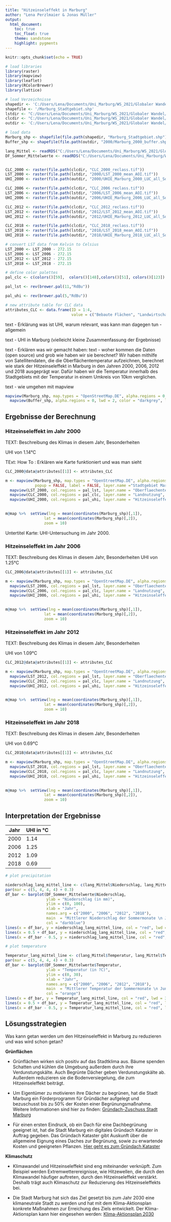 ```yaml
---
title: "Hitzeinseleffekt in Marburg"
author: "Lena Perzlmaier & Jonas Müller"
output:   
  html_document:
    toc: true
    toc_float: true
    theme: sandstone
    highlight: pygments
---
```


```r
knitr::opts_chunk$set(echo = TRUE)

# load libraries
library(raster)
library(mapview)
library(leaflet)
library(RColorBrewer)
library(lattice)

# load Verzeichnisse
shapedir <- 'C:/Users/Lena/Documents/Uni_Marburg/WS_2021/Globaler Wandel/Lokaler_Teil/Verwaltungdsebenen_GADM'
shapefile <- '/Marburg_Stadtgebiet.shp'
lstdir <- "C:/Users/Lena/Documents/Uni_Marburg/WS_2021/Globaler Wandel/Lokaler_Teil/LST_Daten"
clcdir <- "C:/Users/Lena/Documents/Uni_Marburg/WS_2021/Globaler Wandel/Lokaler_Teil/CLC/reclass"
outdir <- 'C:/Users/Lena/Documents/Uni_Marburg/WS_2021/Globaler Wandel/Lokaler_Teil/UHI_Marburg_Ergebnisse'

# load data
Marburg_shp <- shapefile(file.path(shapedir, "Marburg_Stadtgebiet.shp"))
Buffer_shp <- shapefile(file.path(outdir, "2000/Marburg_2000_buffer.shp"))

lang_Mittel <- readRDS("C:/Users/Lena/Documents/Uni_Marburg/WS_2021/Globaler Wandel/Lokaler_Teil/Coelbe_Wetterstation/lang_Mittel.rds")
DF_Sommer_Mittelwerte <- readRDS("C:/Users/Lena/Documents/Uni_Marburg/WS_2021/Globaler Wandel/Lokaler_Teil/Coelbe_Wetterstation/Mittelwerte_Sommer.rds")


CLC_2000 <- raster(file.path(clcdir, "CLC_2000_reclass.tif"))
LST_2000 <- raster(file.path(lstdir, "2000/LST_2000_mean_AOI.tif"))
UHI_2000 <- raster(file.path(outdir, "2000/UHIE_Marburg_2000_LUC_all_Sommer.tif"))

CLC_2006 <- raster(file.path(clcdir, "CLC_2006_reclass.tif"))
LST_2006 <- raster(file.path(lstdir, "2006/LST_2006_mean_AOI.tif"))
UHI_2006 <- raster(file.path(outdir, "2006/UHIE_Marburg_2006_LUC_all_Sommer.tif"))

CLC_2012 <- raster(file.path(clcdir, "CLC_2012_reclass.tif"))
LST_2012 <- raster(file.path(lstdir, "2012/LST_2012_mean_AOI.tif"))
UHI_2012 <- raster(file.path(outdir, "2012/UHIE_Marburg_2012_LUC_all_Sommer.tif"))

CLC_2018 <- raster(file.path(clcdir, "CLC_2018_reclass.tif"))
LST_2018 <- raster(file.path(lstdir, "2018/LST_2018_mean_AOI.tif"))
UHI_2018 <- raster(file.path(outdir, "2018/UHIE_Marburg_2018_LUC_all_Sommer.tif"))

# convert LST data from Kelvin to Celsius
LST_2000 <- LST_2000 - 272.15
LST_2006 <- LST_2006 - 272.15
LST_2012 <- LST_2012 - 272.15
LST_2018 <- LST_2018 - 272.15

# define color palettes
pal_clc <- c(colors()[59],  colors()[148],colors()[51], colors()[123])

pal_lst <- rev(brewer.pal(11,"RdBu"))

pal_uhi <- rev(brewer.pal(5,"RdBu"))

# new attribute table for CLC data
attributes_CLC <- data.frame(ID = 1:4,                                                                         
                             value = c("Bebaute Flächen", "Landwirtschaftliche Flächen", "Wald", "Gewässer"))


```

text - Erklärung was ist UHI, warum relevant, was kann man dagegen tun - allgemein

text - UHI in Marburg (vielleicht kleine Zusammenfassung der Ergebnisse)

text - Erklären was wir gemacht haben: 
text - woher kommen die Daten (open source) und grob wie haben wir sie berechnet?
Wir haben mithilfe von Satellitendaten, die die Oberflächentemperatur aufzeichnen, berechnet wie stark der Hitzeinseleffekt in Marburg in den Jahren 2000, 2006, 2012 und 2018 ausgeprägt war.
Dafür haben wir die Temperatur innerhalb des Stadtgebiets mit der Temperatur in einem Umkreis von 10km verglichen.

text - wie umgehen mit mapview

```r
mapview(Marburg_shp, map.types = "OpenStreetMap.DE", alpha.regions = 0, lwd = 2, legend = FALSE, layer.name = "Stadtgebiet Marburg") + 
  mapview(Buffer_shp, alpha.regions = 0, lwd = 2, color = "darkgrey", legend = FALSE, layer.name = "10 km Puffer um die Stadt")
```

## Ergebnisse der Berechnung

### Hitzeinseleffekt im Jahr 2000

TEXT: Beschreibung des Klimas in diesem Jahr, Besonderheiten

UHI von 1.14°C

TExt: How To : Erklären wie Karte funktioniert und was man sieht

```r

CLC_2000@data@attributes[[1]] <- attributes_CLC

m <- mapview(Marburg_shp, map.types = "OpenStreetMap.DE", alpha.regions = 0, lwd = 2, legend = FALSE, 
             popup = FALSE, label = FALSE, layer.name ="Stadtgebiet Marburg") +
  mapview(LST_2000, col.regions = pal_lst, layer.name = "Oberflaechentemperatur") +
  mapview(CLC_2000, col.regions = pal_clc, layer.name = "Landnutzung", na.color = "transparent") +
  mapview(UHI_2000, col.regions = pal_uhi, layer.name = "Hitzeinseleffekt", na.color = "transparent" )
  

m@map %>%  setView(lng = mean(coordinates(Marburg_shp)[,1]),
                 lat = mean(coordinates(Marburg_shp)[,2]), 
                 zoom = 10)

```
Untertitel Karte: UHI-Untersuchung im Jahr 2000.


### Hitzeinseleffekt im Jahr 2006

TEXT: Beschreibung des Klimas in diesem Jahr, Besonderheiten
UHI von 1.25°C


```r

CLC_2006@data@attributes[[1]] <- attributes_CLC

m <- mapview(Marburg_shp, map.types = "OpenStreetMap.DE", alpha.regions = 0, lwd = 2, legend = FALSE, popup = FALSE, label = FALSE, layer.name ="Stadtgebiet Marburg") +
  mapview(LST_2006, col.regions = pal_lst, layer.name = "Oberflaechentemperatur") +
  mapview(CLC_2006, col.regions = pal_clc, layer.name = "Landnutzung", na.color = "transparent") +
  mapview(UHI_2006, col.regions = pal_uhi, layer.name = "Hitzeinseleffekt", na.color = "transparent" )
  

m@map %>%  setView(lng = mean(coordinates(Marburg_shp)[,1]),
                 lat = mean(coordinates(Marburg_shp)[,2]), 
                 zoom = 10)

```


### Hitzeinseleffekt im Jahr 2012

TEXT: Beschreibung des Klimas in diesem Jahr, Besonderheiten

UHI von 1.09°C

```r

CLC_2012@data@attributes[[1]] <- attributes_CLC

m <- mapview(Marburg_shp, map.types = "OpenStreetMap.DE", alpha.regions = 0, lwd = 2, legend = FALSE, popup = FALSE, label = FALSE, layer.name ="Stadtgebiet Marburg") +
  mapview(LST_2012, col.regions = pal_lst, layer.name = "Oberflaechentemperatur") +
  mapview(CLC_2012, col.regions = pal_clc, layer.name = "Landnutzung", na.color = "transparent") +
  mapview(UHI_2012, col.regions = pal_uhi, layer.name = "Hitzeinseleffekt", na.color = "transparent" )
  

m@map %>%  setView(lng = mean(coordinates(Marburg_shp)[,1]),
                 lat = mean(coordinates(Marburg_shp)[,2]), 
                 zoom = 10)

```


### Hitzeinseleffekt im Jahr 2018

TEXT: Beschreibung des Klimas in diesem Jahr, Besonderheiten

UHI von 0.69°C

```r

CLC_2018@data@attributes[[1]] <- attributes_CLC

m <- mapview(Marburg_shp, map.types = "OpenStreetMap.DE", alpha.regions = 0, lwd = 2, legend = FALSE, popup = FALSE, label = FALSE, layer.name ="Stadtgebiet Marburg") +
  mapview(LST_2018, col.regions = pal_lst, layer.name = "Oberflaechentemperatur") +
  mapview(CLC_2018, col.regions = pal_clc, layer.name = "Landnutzung", na.color = "transparent") +
  mapview(UHI_2018, col.regions = pal_uhi, layer.name = "Hitzeinseleffekt", na.color = "transparent" )
  

m@map %>%  setView(lng = mean(coordinates(Marburg_shp)[,1]),
                 lat = mean(coordinates(Marburg_shp)[,2]), 
                 zoom = 10)

```

## Interpretation der Ergebnisse

Jahr    | UHI in °C
------- | ---------
2000    | 1.14
2006    | 1.25
2012    | 1.09
2018    | 0.69

```r

# plot precipitation

niederschlag_lang_mittel_line <- c(lang_Mittel$Niederschlag, lang_Mittel$Niederschlag, lang_Mittel$Niederschlag, lang_Mittel$Niederschlag)
par(mar = c(5, 4, 4, 4) + 0.3)
df_bar <- barplot(DF_Sommer_Mittelwerte$Niederschlag,
                  ylab = "Niederschlag (in mm)",
                  ylim = c(0, 100),
                  xlab = "Jahr",
                  names.arg = c("2000", "2006", "2012", "2018"),
                  main  = "Mittlerer Niederschlag der Sommermonate \n Juni, Juli und August in Coelbe \n (rote Linie = langjaehriges Mittel von 1988-2018)",
                  col = "darkblue")
lines(x = df_bar, y = niederschlag_lang_mittel_line, col = "red", lwd = 3)
lines(x = 0.5 + df_bar, y = niederschlag_lang_mittel_line, col = "red", lwd = 3)
lines(x = df_bar - 0.5, y = niederschlag_lang_mittel_line, col = "red", lwd = 3)

# plot temperature

Temperatur_lang_mittel_line <- c(lang_Mittel$Temperatur, lang_Mittel$Temperatur, lang_Mittel$Temperatur, lang_Mittel$Temperatur)
par(mar = c(5, 4, 4, 4) + 0.3)
df_bar <- barplot(DF_Sommer_Mittelwerte$Temperatur,
                  ylab = "Temperatur (in ?C)",
                  ylim = c(0, 30),
                  xlab = "Jahr",
                  names.arg = c("2000", "2006", "2012", "2018"),
                  main  = "Mittlerer Temperatur der Sommermonate \n Juni, Juli und August in Coelbe \n (rote Linie = langjaehriges Mittel von 1988-2018)",
                  col = "orange")
lines(x = df_bar, y = Temperatur_lang_mittel_line, col = "red", lwd = 3)
lines(x = 0.5 + df_bar, y = Temperatur_lang_mittel_line, col = "red", lwd = 3)
lines(x = df_bar - 0.5, y = Temperatur_lang_mittel_line, col = "red", lwd = 3)

```


## Lösungsstrategien

Was kann getan werden um den Hitzeinseleffekt in Marburg zu reduzieren und was wird schon getan? 

**Grünflächen**

* Grünflächen wirken sich positiv auf das Stadtklima aus. Bäume spenden Schatten und kühlen die Umgebung außerdem durch ihre Verdunstungskälte. Auch Begrünte Dächer geben Verdunstungskälte ab. Außerdem reduzieren sie die Bodenversiegelung, die zum Hitzeinseleffekt beiträgt.

* Um Eigentümer zu motivieren ihre Dächer zu begrünen, hat die Stadt Marburg ein Förderprogramm für Gründächer aufgelegt und bezuschusst bis zu 50% der Kosten einer Begrünungsmaßnahme. Weitere Informationen sind hier zu finden: [Gründach-Zuschuss Stadt Marburg](https://www.marburg.de/leben-in-marburg/umwelt-klima/klimaschutz/foerderprogramme-von-marburg/gruendach-zuschuss/)

* Für einen ersten Eindruck, ob ein Dach für eine Dachbegrünung geeignet ist, hat die Stadt Marburg ein digitales Gründach Kataster in Auftrag gegeben. Das Gründach Kataster gibt Auskunft über die allgemeine Eignung eines Daches zur Begrünung, sowie zu erwartende Kosten und geeigneten Pflanzen. [Hier geht es zum Gründach Kataster](https://www.gpm-webgis-10.de/geoapp/gruendachkataster/marburg/)

**Klimaschutz**

* Klimawandel und Hitzeinseleffekt sind eng miteinander verknüpft. Zum Beispiel werden Extremwetterereignisse, wie Hitzewellen, die durch den Klimawandel häufiger auftreten, durch den Hitzeinseleffekt verstärkt. Deshalb trägt auch Klimaschutz zur Reduzierung des Hitzeinseleffekts bei.

* Die Stadt Marburg hat sich das Ziel gesetzt bis zum Jahr 2030 eine klimaneutrale Stadt zu werden und hat mit dem Klima-Aktionsplan konkrete Maßnahmen zur Erreichung des Ziels entwickelt. Der Klima-Aktionsplan kann hier eingesehen werden: [Klima-Aktionsplan 2030](https://www.marburg.de/downloads/datei/OTAwMDE3MTIzOy07L3d3dy92aHRkb2NzL21hcmJ1cmcvbWFyYnVyZy9tZWRpZW4vZG9rdW1lbnRlLzIwMjBfMDZfMjlfa2xpbWFfYWt0aW9uc3BsYW5fMjAzMF9maW5hbF9mdWVyX2hvbWVwYWdlXy5wZGY%3D)

